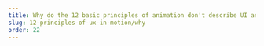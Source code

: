 ```yaml
---
title: Why do the 12 basic principles of animation don't describe UI animation?
slug: 12-principles-of-ux-in-motion/why
order: 22
---
```


<Title
  first="12 principles of UX in Motion"
  second="Do Disney's 12 principles of animation still work for UI animation?"
/>

<SlideTemplate >

UI animation, as part of the user experience is barely 20 years old (video games and GUI are older and so, are animated earlier than UI). The only tools available to describe how the user interface behaves in time were the 12 animation principles.

UI animation do not obey the same rules nor have the same principles as organic bodies moving in physical space. This is the reason why this subject if so discussed. 


##### Realtime vs non-realtime interactions

Realtime means that the user is directly interacting with the objects in the user interface.
Non-realtime means that the object behavior is post-interactive: it occurs after a user action, and is transitional.


##### Motion supports usability

Expectation: we want to minimize the gap between what the user expects, and what they experience.
Continuity: the continuity is what makes up the total user experience.
Narrative: narrative is the linear progression of events in the user experience
Relationship: relationship refers to the spatial, temporal, and hierarchal representations between interface objects that guide user understanding and decision making.

</SlideTemplate>

